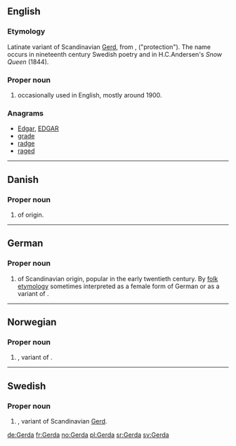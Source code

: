 ==English==

===Etymology===
Latinate variant of Scandinavian [[Gerd]], from {{etyl|non}} {{term|Gerðr|lang=non}}, {{term|garðr|lang=non}} ("protection"). The name occurs in nineteenth century Swedish poetry and in H.C.Andersen's ''Snow Queen'' (1844).

===Proper noun===
{{en-proper noun}}

# {{given name|female|from=Germanic}} occasionally used in English, mostly around 1900.

===Anagrams===
* [[Edgar#English|Edgar]], [[EDGAR#English|EDGAR]]
* [[grade#English|grade]]
* [[radge#English|radge]]
* [[raged#English|raged]]

----

==Danish==

===Proper noun===
{{infl|da|proper noun}}

# {{given name|female|lang=da}} of {{etyl|non|da}} origin.

----

==German==

===Proper noun===
{{infl|de|proper noun}}

# {{given name|female|lang=de}} of Scandinavian origin, popular in the early twentieth century. By [[folk etymology]] sometimes interpreted as a female form of German {{term|Gerd|lang=de}} or as a variant of {{term|Gertrud|lang=de}}.

----

==Norwegian==

===Proper noun===
{{infl|no|proper noun}}

# {{given name|female|lang=no}}, variant of {{term|Gerd|lang=no}}.

----

==Swedish==

===Proper noun===
{{infl|sv|proper noun}}

# {{given name|female|lang=sv}}, variant of Scandinavian [[Gerd]].

[[de:Gerda]]
[[fr:Gerda]]
[[no:Gerda]]
[[pl:Gerda]]
[[sr:Gerda]]
[[sv:Gerda]]